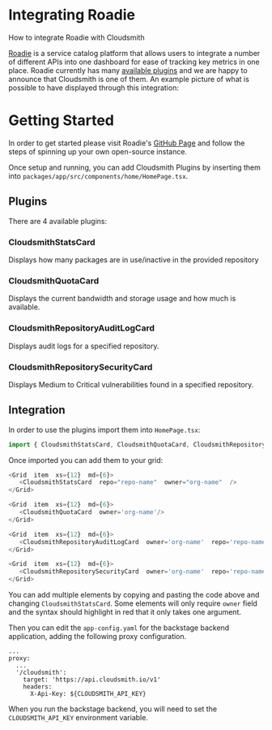 

# Integrating Roadie

How to integrate Roadie with Cloudsmith

[Roadie](https://roadie.io/) is a service catalog platform that allows users to integrate a number of different APIs into one dashboard for ease of tracking key metrics in one place. Roadie currently has many [available plugins](https://roadie.io/backstage/plugins/) and we are happy to announce that Cloudsmith is one of them. An example picture of what is possible to have displayed through this integration:

<BlockImage src={roadieDashboardExampleImage} alt="" align="left"></BlockImage>

# Getting Started

In order to get started please visit Roadie's [GitHub Page](https://github.com/cloudsmith-io/roadie-backstage-plugins#getting-started) and follow the steps of spinning up your own open-source instance.

Once setup and running, you can add Cloudsmith Plugins by inserting them into `packages/app/src/components/home/HomePage.tsx`.

## Plugins

There are 4 available plugins:

### CloudsmithStatsCard

Displays how many packages are in use/inactive in the provided repository
<BlockImage src={statsCardImage} alt="Repository Stats" align="left"></BlockImage>

### CloudsmithQuotaCard

Displays the current bandwidth and storage usage and how much is available.

<BlockImage src={quotaCardImage} alt="Repository Stats" align="left"></BlockImage>

### CloudsmithRepositoryAuditLogCard

<BlockImage src={auditLogCardImage} alt="Repository Audit Logs" align="left"></BlockImage>
Displays audit logs for a specified repository. 

### CloudsmithRepositorySecurityCard

Displays Medium to Critical vulnerabilities found in a specified repository.

<BlockImage src={securityCardImage} alt="Repository Security Scan Results" align="left"></BlockImage>

## Integration

In order to use the plugins import them into `HomePage.tsx`:

```typescript
import { CloudsmithStatsCard, CloudsmithQuotaCard, CloudsmithRepositoryAuditLogCard, CloudsmithRepositorySecurityCard } from '@roadiehq/backstage-plugin-cloudsmith';
```

Once imported you can add them to your grid:

```typescript
<Grid  item  xs={12}  md={6}>
   <CloudsmithStatsCard  repo="repo-name"  owner="org-name"  />
</Grid>

<Grid  item  xs={12}  md={6}>
   <CloudsmithQuotaCard  owner='org-name'/>
</Grid>

<Grid  item  xs={12}  md={6}>
   <CloudsmithRepositoryAuditLogCard  owner='org-name'  repo='repo-name'/>
</Grid>

<Grid  item  xs={12}  md={6}>
   <CloudsmithRepositorySecurityCard  owner='org-name'  repo='repo-name'/>
</Grid>
```

You can add multiple elements by copying and pasting the code above and changing `CloudsmithStatsCard`. Some elements will only require `owner` field and the syntax should highlight in red that it only takes one argument.

Then you can edit the  `app-config.yaml`  for the backstage backend application, adding the following proxy configuration.

```
...
proxy:
  ...
  '/cloudsmith':
    target: 'https://api.cloudsmith.io/v1'
    headers:
      X-Api-Key: ${CLOUDSMITH_API_KEY}
```

When you run the backstage backend, you will need to set the  `CLOUDSMITH_API_KEY`  environment variable.
